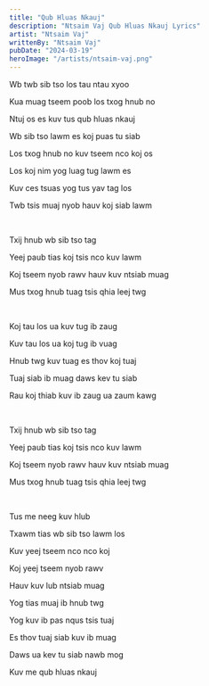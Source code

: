 ```yaml
---
title: "Qub Hluas Nkauj"
description: "Ntsaim Vaj Qub Hluas Nkauj Lyrics"
artist: "Ntsaim Vaj"
writtenBy: "Ntsaim Vaj"
pubDate: "2024-03-19"
heroImage: "/artists/ntsaim-vaj.png"
---
```


Wb twb sib tso los tau ntau xyoo

Kua muag tseem poob los txog hnub no

Ntuj os es kuv tus qub hluas nkauj

Wb sib tso lawm es koj puas tu siab

Los txog hnub no kuv tseem nco koj os

Los koj nim yog luag tug lawm es

Kuv ces tsuas yog tus yav tag los

Twb tsis muaj nyob hauv koj siab lawm

<br />

Txij hnub wb sib tso tag

Yeej paub tias koj tsis nco kuv lawm

Koj tseem nyob rawv hauv kuv ntsiab muag

Mus txog hnub tuag tsis qhia leej twg

<br />

Koj tau los ua kuv tug ib zaug

Kuv tau los ua koj tug ib vuag

Hnub twg kuv tuag es thov koj tuaj

Tuaj siab ib muag daws kev tu siab

Rau koj thiab kuv ib zaug ua zaum kawg

<br />

Txij hnub wb sib tso tag

Yeej paub tias koj tsis nco kuv lawm

Koj tseem nyob rawv hauv kuv ntsiab muag

Mus txog hnub tuag tsis qhia leej twg

<br />

Tus me neeg kuv hlub

Txawm tias wb sib tso lawm los

Kuv yeej tseem nco nco koj

Koj yeej tseem nyob rawv

Hauv kuv lub ntsiab muag

Yog tias muaj ib hnub twg

Yog kuv ib pas nqus tsis tuaj

Es thov tuaj siab kuv ib muag

Daws ua kev tu siab nawb mog

Kuv me qub hluas nkauj
